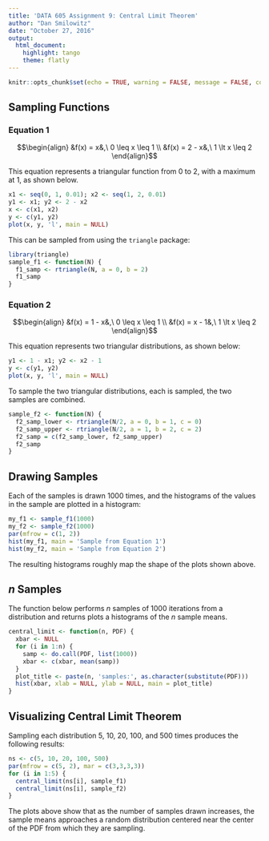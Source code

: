 ```yaml
---
title: 'DATA 605 Assignment 9: Central Limit Theorem'
author: "Dan Smilowitz"
date: "October 27, 2016"
output: 
  html_document: 
    highlight: tango
    theme: flatly
---
```


```r
knitr::opts_chunk$set(echo = TRUE, warning = FALSE, message = FALSE, comment = NA, fig.align = 'center')
```


## Sampling Functions

### Equation 1
$$\begin{align}
&f(x) = x&,\  0 \leq x \leq 1 \\
&f(x) = 2 - x&,\  1 \lt x \leq 2
\end{align}$$

This equation represents a triangular function from 0 to 2, with a maximum at 1, as shown below.
```r
x1 <- seq(0, 1, 0.01); x2 <- seq(1, 2, 0.01)
y1 <- x1; y2 <- 2 - x2
x <- c(x1, x2)
y <- c(y1, y2)
plot(x, y, 'l', main = NULL)
```

This can be sampled from using the `triangle` package:
```r
library(triangle)
sample_f1 <- function(N) {
  f1_samp <- rtriangle(N, a = 0, b = 2)
  f1_samp
}
```

### Equation 2
$$\begin{align}
&f(x) = 1 - x&,\  0 \leq x \leq 1 \\
&f(x) = x - 1&,\  1 \lt x \leq 2
\end{align}$$

This equation represents two triangular distributions, as shown below:

```r
y1 <- 1 - x1; y2 <- x2 - 1
y <- c(y1, y2)
plot(x, y, 'l', main = NULL)
```

To sample the two triangular distributions, each is sampled, the two samples are combined.
```r
sample_f2 <- function(N) {
  f2_samp_lower <- rtriangle(N/2, a = 0, b = 1, c = 0)
  f2_samp_upper <- rtriangle(N/2, a = 1, b = 2, c = 2)
  f2_samp = c(f2_samp_lower, f2_samp_upper)
  f2_samp
}
```

## Drawing Samples
Each of the samples is drawn 1000 times, and the histograms of the values in the sample are plotted in a histogram:

```r
my_f1 <- sample_f1(1000)
my_f2 <- sample_f2(1000)
par(mfrow = c(1, 2))
hist(my_f1, main = 'Sample from Equation 1')
hist(my_f2, main = 'Sample from Equation 2')
```

The resulting histograms roughly map the shape of the plots shown above.

## $n$ Samples
The function below performs $n$ samples of 1000 iterations from a distribution and returns plots a histograms of the $n$ sample means.
```r
central_limit <- function(n, PDF) {
  xbar <- NULL
  for (i in 1:n) {
    samp <- do.call(PDF, list(1000))
    xbar <- c(xbar, mean(samp))
  }
  plot_title <- paste(n, 'samples:', as.character(substitute(PDF)))
  hist(xbar, xlab = NULL, ylab = NULL, main = plot_title)
}
```

## Visualizing Central Limit Theorem
Sampling each distribution 5, 10, 20, 100, and 500 times produces the following results:
```r
ns <- c(5, 10, 20, 100, 500)
par(mfrow = c(5, 2), mar = c(3,3,3,3))
for (i in 1:5) {
  central_limit(ns[i], sample_f1)
  central_limit(ns[i], sample_f2)
}
```

The plots above show that as the number of samples drawn increases, the sample means approaches a random distribution centered near the center of the PDF from which they are sampling.
